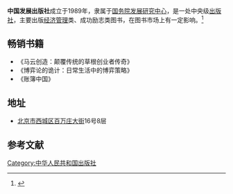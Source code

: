 '''中国发展出版社'''成立于1989年，隶属于[[国务院发展研究中心|国务院发展研究中心]]，是一处中央级[[出版社|出版社]]，主要出版[[经济管理|经济管理]]类、成功励志类图书，在图书市场上有一定影响。<ref>{{Cite web |url=http://www.develpress.com.cn/other_contact.aspx |title=http://www.develpress.com.cn/other_contact.aspx |accessdate=2009-04-03 |archive-date=2010-10-20 |archive-url=https://web.archive.org/web/20101020104231/http://www.develpress.com.cn/other_contact.aspx |dead-url=yes }}</ref>
==畅销书籍==
*《马云创造：颠覆传统的草根创业者传奇》 
*《博弈论的诡计：日常生活中的博弈策略》
*《账簿中国》
==地址==
*[[北京市|北京市]][[西城区|西城区]][[百万庄大街|百万庄大街]]16号8层

==参考文献==
<div class="references-small">
<references />
</div>
[[Category:中华人民共和国出版社|Category:中华人民共和国出版社]]